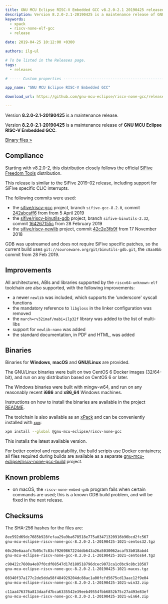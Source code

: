 ```yaml
---
title: GNU MCU Eclipse RISC-V Embedded GCC v8.2.0-2.1 20190425 released
description: Version 8.2.0-2.1-20190425 is a maintenance release of GNU MCU Eclipse RISC-V Embedded GCC.
keywords:
  - xpack
  - riscv-none-elf-gcc
  - release

date: 2019-04-25 10:12:00 +0300

authors: ilg-ul

# To be listed in the Releases page.
tags:
  - releases

# ----- Custom properties -----------------------------------------------------

app_name: "GNU MCU Eclipse RISC-V Embedded GCC"

download_url: https://github.com/gnu-mcu-eclipse/riscv-none-gcc/releases/tag/v8.2.0-2.1-20190425/

---
```


<head>
  <title>{frontMatter.title}</title>
  <meta property="og:title" content={frontMatter.title} />
</head>

Version **8.2.0-2.1-20190425** is a maintenance release.

<!-- truncate -->

Version **8.2.0-2.1-20190425** is a maintenance release of **GNU MCU Eclipse
RISC-V Embedded GCC**.

<!-- truncate -->

<p><a href={frontMatter.download_url}>Binary files »</a></p>

## Compliance

Starting with v8.2.0-2, this distribution closely follows the official
[SiFive](https://www.sifive.com)
[Freedom Tools](https://github.com/sifive/freedom-tools) distribution.

This release is similar to the SiFive 2019-02 release, including support for
SiFive specific CLIC interrupts.

The following commits were used:

- the [sifive/riscv-gcc](https://github.com/sifive/riscv-gcc) project,
branch `sifive-gcc-8.2.0`, commit
[242abcaff6](https://github.com/sifive/riscv-gcc/tree/242abcaff697d0a1ea12dccc975465e1bfeb8331)
from from 5 April 2019
- the [sifive/riscv-binutils-gdb](https://github.com/sifive/riscv-binutils-gdb)
project, branch `sifive-binutils-2.32`, commit
[164267155c](https://github.com/sifive/riscv-binutils-gdb/tree/164267155c96f91472a539ca78ac919993bc5b4e)
from 28 February 2019
- the [sifive/riscv-newlib](https://github.com/sifive/riscv-newlib) project,
commit [42c2e3fb9f](https://github.com/sifive/riscv-newlib/tree/42c2e3fb9f557d59b76d1a64bb6fb32707ff4530)
from 17 November 2018

GDB was upstreamed and does not require SiFive specific patches,
so the current build uses
`git://sourceware.org/git/binutils-gdb.git`, the `c8aa0bb` commit from
28 Feb 2019.

## Improvements

All architectures, ABIs and libraries supported by the `riscv64-unknown-elf`
toolchain are also supported, with the following improvements:

* a newer `newlib` was included, which supports the 'underscore' syscall functions
* the mandatory reference to `libgloss` in the linker configuration was removed
* the `march=rv32imaf/mabi=ilp32f` library was added to the list of multi-libs
* support for `newlib-nano` was added
* the standard documentation, in PDF and HTML, was added

## Binaries

Binaries for **Windows**, **macOS** and **GNU/Linux** are provided.

The GNU/Linux binaries were built on two CentOS 6 Docker images (32/64-bit),
and run on any distribution based on CentOS 6 or later.

The Windows binaries were built with mingw-w64, and run on any reasonably
recent **i686** and **x86_64** Windows machines.

Instructions on how to install the binaries are available in the project [README](https://github.com/xpack-dev-tools/riscv-none-embed-gcc-xpack).

The toolchain is also available as an
[xPack](https://www.npmjs.com/package/@gnu-mcu-eclipse/riscv-none-gcc)
and can be conveniently installed with
[`xpm`](https://www.npmjs.com/package/xpm):

```sh
xpm install --global @gnu-mcu-eclipse/riscv-none-gcc
```

This installs the latest available version.

For better control and repeatability, the build scripts use Docker
containers; all files required during builds are available as a separate
[gnu-mcu-eclipse/riscv-none-gcc-build](https://github.com/gnu-mcu-eclipse/riscv-none-gcc-build)
project.

## Known problems

* on macOS, the `riscv-none-embed-gdb` program fails when certain
  commands are used; this is a known GDB build problem, and will
  be fixed in the next release.

## Checksums

The SHA-256 hashes for the files are:

```txt
8ee592d69dc7685b928fefaa29a9ba678518e775a03471320916b96bcd2fc567
gnu-mcu-eclipse-riscv-none-gcc-8.2.0-2.1-20190425-1021-centos32.tgz

60c20e6aaafc7b05c7c83cf9269867224ddb643a26a5030062acaf53b018abd4
gnu-mcu-eclipse-riscv-none-gcc-8.2.0-2.1-20190425-1021-centos64.tgz

c90422c7600a4e07f0cdf08547d17d180518796dcec9072ca1c0bc9c8bc10587
gnu-mcu-eclipse-riscv-none-gcc-8.2.0-2.1-20190425-1021-macos.tgz

08340f37a177c2de5dda58f484929204dc88ac1a00fcfd5675cd13aac12f9e04
gnu-mcu-eclipse-riscv-none-gcc-8.2.0-2.1-20190425-1021-win32.zip

c11aa476376a813daafd7bca6335542e39eeb49554fbb6852b75c27a493e83ef
gnu-mcu-eclipse-riscv-none-gcc-8.2.0-2.1-20190425-1021-win64.zip
```
